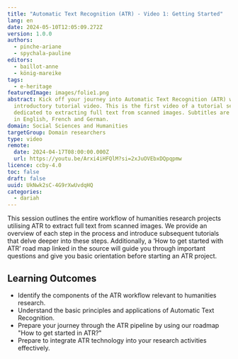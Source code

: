 ```yaml
---
title: "Automatic Text Recognition (ATR) - Video 1: Getting Started"
lang: en
date: 2024-05-10T12:05:09.272Z
version: 1.0.0
authors:
  - pinche-ariane
  - spychala-pauline
editors:
  - baillot-anne
  - könig-mareike
tags:
  - e-heritage
featuredImage: images/folie1.png
abstract: Kick off your journey into Automatic Text Recognition (ATR) with our
  introductory tutorial video. This is the first video of a tutorial series
  dedicated to extracting full text from scanned images. Subtitles are available
  in English, French and German.
domain: Social Sciences and Humanities
targetGroup: Domain researchers
type: video
remote:
  date: 2024-04-17T08:00:00.000Z
  url: https://youtu.be/Arxi4iHFQlM?si=2xJuOVEbxDQpqpmw
licence: ccby-4.0
toc: false
draft: false
uuid: UkNwk2sC-4G9rXwUvdqHQ
categories:
  - dariah
---
```

This session outlines the entire workflow of humanities research projects utilising ATR to extract full text from scanned images. We provide an overview of each step in the process and introduce subsequent tutorials that delve deeper into these steps. Additionally, a ‘How to get started with ATR’ road map linked in the source will guide you through important questions and give you basic orientation before starting an ATR project.

## Learning Outcomes

- Identify the components of the ATR workflow relevant to humanities research.
- Understand the basic principles and applications of Automatic Text Recognition.
- Prepare your journey through the ATR pipeline by using our roadmap "How to get started in ATR?"
- Prepare to integrate ATR technology into your research activities effectively.
